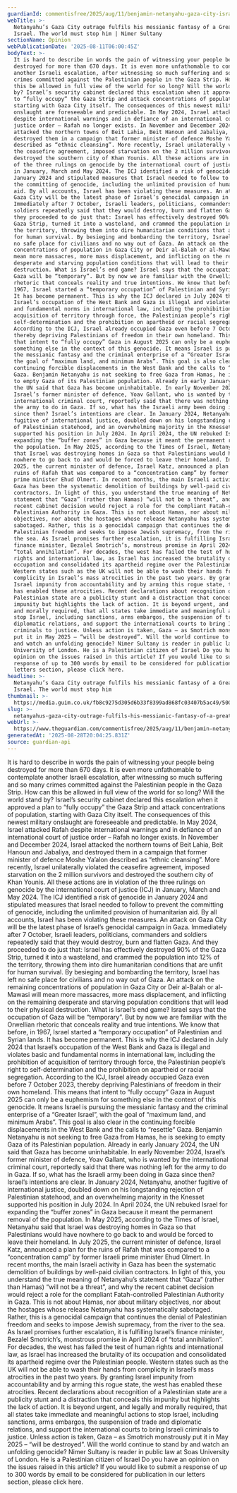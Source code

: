 ```yaml
---
guardianId: commentisfree/2025/aug/11/benjamin-netanyahu-gaza-city-israel-palestinians
webTitle: >-
  Netanyahu’s Gaza City outrage fulfils his messianic fantasy of a Greater
  Israel. The world must stop him | Nimer Sultany
sectionName: Opinion
webPublicationDate: '2025-08-11T06:00:45Z'
bodyText: >-
  It is hard to describe in words the pain of witnessing your people being
  destroyed for more than 670 days. It is even more unfathomable to contemplate
  another Israeli escalation, after witnessing so much suffering and so many
  crimes committed against the Palestinian people in the Gaza Strip. How can
  this be allowed in full view of the world for so long? Will the world stand
  by? Israel’s security cabinet declared this escalation when it approved a plan
  to “fully occupy” the Gaza Strip and attack concentrations of population,
  starting with Gaza City itself. The consequences of this newest military
  onslaught are foreseeable and predictable. In May 2024, Israel attacked Rafah
  despite international warnings and in defiance of an international court of
  justice order – Rafah no longer exists. In November and December 2024, Israel
  attacked the northern towns of Beit Lahia, Beit Hanoun and Jabaliya, and
  destroyed them in a campaign that former minister of defence Moshe Ya’alon
  described as “ethnic cleansing”. More recently, Israel unilaterally violated
  the ceasefire agreement, imposed starvation on the 2 million survivors and
  destroyed the southern city of Khan Younis. All these actions are in violation
  of the three rulings on genocide by the international court of justice (ICJ)
  in January, March and May 2024. The ICJ identified a risk of genocide in
  January 2024 and stipulated measures that Israel needed to follow to prevent
  the committing of genocide, including the unlimited provision of humanitarian
  aid. By all accounts, Israel has been violating these measures. An attack on
  Gaza City will be the latest phase of Israel’s genocidal campaign in Gaza.
  Immediately after 7 October, Israeli leaders, politicians, commanders and
  soldiers repeatedly said that they would destroy, burn and flatten Gaza. And
  they proceeded to do just that: Israel has effectively destroyed 90% of the
  Gaza Strip, turned it into a wasteland, and crammed the population into 12% of
  the territory, throwing them into dire humanitarian conditions that are unfit
  for human survival. By besieging and bombarding the territory, Israel has left
  no safe place for civilians and no way out of Gaza. An attack on the remaining
  concentrations of population in Gaza City or Deir al-Balah or al-Mawasi will
  mean more massacres, more mass displacement, and inflicting on the remaining
  desperate and starving population conditions that will lead to their physical
  destruction. What is Israel’s end game? Israel says that the occupation of
  Gaza will be “temporary”. But by now we are familiar with the Orwellian
  rhetoric that conceals reality and true intentions. We know that before, in
  1967, Israel started a “temporary occupation” of Palestinian and Syrian lands.
  It has become permanent. This is why the ICJ declared in July 2024 that
  Israel’s occupation of the West Bank and Gaza is illegal and violates basic
  and fundamental norms in international law, including the prohibition of
  acquisition of territory through force, the Palestinian people’s right to
  self-determination and the prohibition on apartheid or racial segregation.
  According to the ICJ, Israel already occupied Gaza even before 7 October 2023,
  thereby depriving Palestinians of freedom in their own homeland. This means
  that intent to “fully occupy” Gaza in August 2025 can only be a euphemism for
  something else in the context of this genocide. It means Israel is pursuing
  the messianic fantasy and the criminal enterprise of a “Greater Israel”, with
  the goal of “maximum land, and minimum Arabs”. This goal is also clear in the
  continuing forcible displacements in the West Bank and the calls to “resettle”
  Gaza. Benjamin Netanyahu is not seeking to free Gaza from Hamas, he is seeking
  to empty Gaza of its Palestinian population. Already in early January 2024,
  the UN said that Gaza has become uninhabitable. In early November 2024,
  Israel’s former minister of defence, Yoav Gallant, who is wanted by the
  international criminal court, reportedly said that there was nothing left for
  the army to do in Gaza. If so, what has the Israeli army been doing in Gaza
  since then? Israel’s intentions are clear. In January 2024, Netanyahu, another
  fugitive of international justice, doubled down on his longstanding rejection
  of Palestinian statehood, and an overwhelming majority in the Knesset
  supported his position in July 2024. In April 2024, the UN rebuked Israel for
  expanding the “buffer zones” in Gaza because it meant the permanent removal of
  the population. In May 2025, according to the Times of Israel, Netanyahu said
  that Israel was destroying homes in Gaza so that Palestinians would have
  nowhere to go back to and would be forced to leave their homeland. In July
  2025, the current minister of defence, Israel Katz, announced a plan for the
  ruins of Rafah that was compared to a “concentration camp” by former Israeli
  prime minister Ehud Olmert. In recent months, the main Israeli activity in
  Gaza has been the systematic demolition of buildings by well-paid civilian
  contractors. In light of this, you understand the true meaning of Netanyahu’s
  statement that “Gaza” (rather than Hamas) “will not be a threat”, and why the
  recent cabinet decision would reject a role for the compliant Fatah-controlled
  Palestinian Authority in Gaza. This is not about Hamas, nor about military
  objectives, nor about the hostages whose release Netanyahu has systematically
  sabotaged. Rather, this is a genocidal campaign that continues the denial of
  Palestinian freedom and seeks to impose Jewish supremacy, from the river to
  the sea. As Israel promises further escalation, it is fulfilling Israel’s
  finance minister, Bezalel Smotrich’s, monstrous promise in April 2024 of
  “total annihilation”. For decades, the west has failed the test of human
  rights and international law, as Israel has increased the brutality of its
  occupation and consolidated its apartheid regime over the Palestinian people.
  Western states such as the UK will not be able to wash their hands from
  complicity in Israel’s mass atrocities in the past two years. By granting
  Israel impunity from accountability and by arming this rogue state, the west
  has enabled these atrocities. Recent declarations about recognition of a
  Palestinian state are a publicity stunt and a distraction that conceals this
  impunity but highlights the lack of action. It is beyond urgent, and legally
  and morally required, that all states take immediate and meaningful actions to
  stop Israel, including sanctions, arms embargos, the suspension of trade and
  diplomatic relations, and support the international courts to bring Israeli
  criminals to justice. Unless action is taken, Gaza – as Smotrich monstrously
  put it in May 2025 – “will be destroyed”. Will the world continue to stand by
  and watch an unfolding genocide? Nimer Sultany is reader in public law at Soas
  University of London. He is a Palestinian citizen of Israel Do you have an
  opinion on the issues raised in this article? If you would like to submit a
  response of up to 300 words by email to be considered for publication in our
  letters section, please click here.
headline: >-
  Netanyahu’s Gaza City outrage fulfils his messianic fantasy of a Greater
  Israel. The world must stop him
thumbnail: >-
  https://media.guim.co.uk/fb8c9275d305d6b33f8399ad868fc03407b5ac49/500_0_4152_3321/500.jpg
slug: >-
  netanyahus-gaza-city-outrage-fulfils-his-messianic-fantasy-of-a-greater-israel-the-world-must-stop-him-or-nimer-sultany
webUrl: >-
  https://www.theguardian.com/commentisfree/2025/aug/11/benjamin-netanyahu-gaza-city-israel-palestinians
generatedAt: '2025-08-28T20:04:25.831Z'
source: guardian-api
---
```

It is hard to describe in words the pain of witnessing your people being destroyed for more than 670 days. It is even more unfathomable to contemplate another Israeli escalation, after witnessing so much suffering and so many crimes committed against the Palestinian people in the Gaza Strip. How can this be allowed in full view of the world for so long? Will the world stand by? Israel’s security cabinet declared this escalation when it approved a plan to “fully occupy” the Gaza Strip and attack concentrations of population, starting with Gaza City itself. The consequences of this newest military onslaught are foreseeable and predictable. In May 2024, Israel attacked Rafah despite international warnings and in defiance of an international court of justice order – Rafah no longer exists. In November and December 2024, Israel attacked the northern towns of Beit Lahia, Beit Hanoun and Jabaliya, and destroyed them in a campaign that former minister of defence Moshe Ya’alon described as “ethnic cleansing”. More recently, Israel unilaterally violated the ceasefire agreement, imposed starvation on the 2 million survivors and destroyed the southern city of Khan Younis. All these actions are in violation of the three rulings on genocide by the international court of justice (ICJ) in January, March and May 2024. The ICJ identified a risk of genocide in January 2024 and stipulated measures that Israel needed to follow to prevent the committing of genocide, including the unlimited provision of humanitarian aid. By all accounts, Israel has been violating these measures. An attack on Gaza City will be the latest phase of Israel’s genocidal campaign in Gaza. Immediately after 7 October, Israeli leaders, politicians, commanders and soldiers repeatedly said that they would destroy, burn and flatten Gaza. And they proceeded to do just that: Israel has effectively destroyed 90% of the Gaza Strip, turned it into a wasteland, and crammed the population into 12% of the territory, throwing them into dire humanitarian conditions that are unfit for human survival. By besieging and bombarding the territory, Israel has left no safe place for civilians and no way out of Gaza. An attack on the remaining concentrations of population in Gaza City or Deir al-Balah or al-Mawasi will mean more massacres, more mass displacement, and inflicting on the remaining desperate and starving population conditions that will lead to their physical destruction. What is Israel’s end game? Israel says that the occupation of Gaza will be “temporary”. But by now we are familiar with the Orwellian rhetoric that conceals reality and true intentions. We know that before, in 1967, Israel started a “temporary occupation” of Palestinian and Syrian lands. It has become permanent. This is why the ICJ declared in July 2024 that Israel’s occupation of the West Bank and Gaza is illegal and violates basic and fundamental norms in international law, including the prohibition of acquisition of territory through force, the Palestinian people’s right to self-determination and the prohibition on apartheid or racial segregation. According to the ICJ, Israel already occupied Gaza even before 7 October 2023, thereby depriving Palestinians of freedom in their own homeland. This means that intent to “fully occupy” Gaza in August 2025 can only be a euphemism for something else in the context of this genocide. It means Israel is pursuing the messianic fantasy and the criminal enterprise of a “Greater Israel”, with the goal of “maximum land, and minimum Arabs”. This goal is also clear in the continuing forcible displacements in the West Bank and the calls to “resettle” Gaza. Benjamin Netanyahu is not seeking to free Gaza from Hamas, he is seeking to empty Gaza of its Palestinian population. Already in early January 2024, the UN said that Gaza has become uninhabitable. In early November 2024, Israel’s former minister of defence, Yoav Gallant, who is wanted by the international criminal court, reportedly said that there was nothing left for the army to do in Gaza. If so, what has the Israeli army been doing in Gaza since then? Israel’s intentions are clear. In January 2024, Netanyahu, another fugitive of international justice, doubled down on his longstanding rejection of Palestinian statehood, and an overwhelming majority in the Knesset supported his position in July 2024. In April 2024, the UN rebuked Israel for expanding the “buffer zones” in Gaza because it meant the permanent removal of the population. In May 2025, according to the Times of Israel, Netanyahu said that Israel was destroying homes in Gaza so that Palestinians would have nowhere to go back to and would be forced to leave their homeland. In July 2025, the current minister of defence, Israel Katz, announced a plan for the ruins of Rafah that was compared to a “concentration camp” by former Israeli prime minister Ehud Olmert. In recent months, the main Israeli activity in Gaza has been the systematic demolition of buildings by well-paid civilian contractors. In light of this, you understand the true meaning of Netanyahu’s statement that “Gaza” (rather than Hamas) “will not be a threat”, and why the recent cabinet decision would reject a role for the compliant Fatah-controlled Palestinian Authority in Gaza. This is not about Hamas, nor about military objectives, nor about the hostages whose release Netanyahu has systematically sabotaged. Rather, this is a genocidal campaign that continues the denial of Palestinian freedom and seeks to impose Jewish supremacy, from the river to the sea. As Israel promises further escalation, it is fulfilling Israel’s finance minister, Bezalel Smotrich’s, monstrous promise in April 2024 of “total annihilation”. For decades, the west has failed the test of human rights and international law, as Israel has increased the brutality of its occupation and consolidated its apartheid regime over the Palestinian people. Western states such as the UK will not be able to wash their hands from complicity in Israel’s mass atrocities in the past two years. By granting Israel impunity from accountability and by arming this rogue state, the west has enabled these atrocities. Recent declarations about recognition of a Palestinian state are a publicity stunt and a distraction that conceals this impunity but highlights the lack of action. It is beyond urgent, and legally and morally required, that all states take immediate and meaningful actions to stop Israel, including sanctions, arms embargos, the suspension of trade and diplomatic relations, and support the international courts to bring Israeli criminals to justice. Unless action is taken, Gaza – as Smotrich monstrously put it in May 2025 – “will be destroyed”. Will the world continue to stand by and watch an unfolding genocide? Nimer Sultany is reader in public law at Soas University of London. He is a Palestinian citizen of Israel Do you have an opinion on the issues raised in this article? If you would like to submit a response of up to 300 words by email to be considered for publication in our letters section, please click here.
